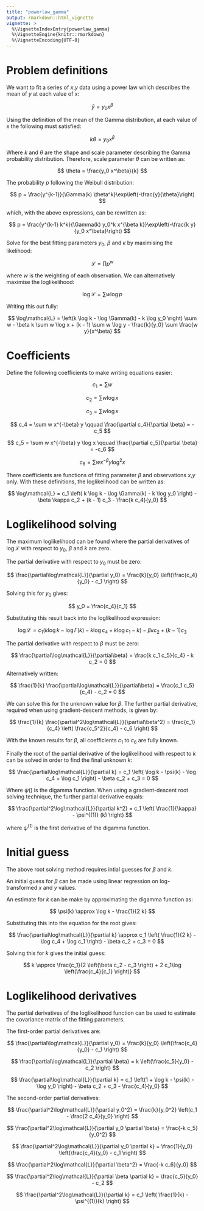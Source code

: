 ```yaml
---
title: "powerlaw_gamma"
output: rmarkdown::html_vignette
vignette: >
  %\VignetteIndexEntry{powerlaw_gamma}
  %\VignetteEngine{knitr::rmarkdown}
  %\VignetteEncoding{UTF-8}
---
```



# Problem definitions

We want to fit a series of $x$,$y$ data using a power law which describes the mean of $y$ at each value of $x$:

$$
\bar{y} = y_0 x^\beta
$$

Using the definition of the mean of the Gamma distribution, at each value of $x$ the following must satisfied:

$$
k \theta = y_0 x^\beta
$$

Where $k$ and $\theta$ are the shape and scale parameter describing the Gamma probability distribution. Therefore, scale parameter $\theta$ can be written as:

$$ 
\theta = \frac{y_0 x^\beta}{k}
$$

The probability $p$ following the Weibull distribution:

$$ 
p = \frac{y^{k-1}}{\Gamma(k) \theta^k}\exp\left(-\frac{y}{\theta}\right)
$$

which, with the above expressions, can be rewritten as:

$$
p = \frac{y^{k-1} k^k}{\Gamma(k) y_0^k x^{\beta k}}\exp\left(-\frac{k y}{y_0 x^\beta}\right)
$$

Solve for the best fitting parameters $y_0$, $\beta$ and $\kappa$ by maximising the likelihood:

$$
\mathcal{L} = \prod p^w
$$

where $w$ is the weighting of each observation. We can alternatively maximise the loglikelihood:

$$
\log\mathcal{L} = \sum w \log p
$$

Writing this out fully:

$$
\log\mathcal{L} = 
\left(k \log k - \log \Gamma(k) - k \log y_0 \right) \sum w - 
\beta k \sum w \log x + 
(k - 1) \sum w \log y - 
\frac{k}{y_0} \sum \frac{w y}{x^\beta}
$$

# Coefficients

Define the following coefficients to make writing equations easier:

$$
c_1 = \sum w
$$

$$
c_2 = \sum w \log x
$$

$$
c_3 = \sum w \log x
$$

$$ 
c_4 = \sum w x^{-\beta} y
\qquad
\frac{\partial c_4}{\partial \beta} = -c_5
$$

$$ 
c_5 = \sum w x^{-\beta} y \log x
\qquad
\frac{\partial c_5}{\partial \beta} = -c_6
$$

$$ 
c_6 = \sum w x^{-\beta} y \log^2 x
$$

There coefficients are functions of fitting parameter $\beta$ and observations $x$,$y$ only. With these definitions, the loglikelihood can be written as:

$$
\log\mathcal{L} = 
c_1 \left( k \log k - \log \Gamma(k) - k \log y_0 \right) 
- \beta \kappa c_2
+ (k - 1) c_3
- \frac{k c_4}{y_0}
$$

# Loglikelihood solving

The maximum loglikelihood can be found where the partial derivatives of $\log\mathcal{L}$ with respect to $y_0$, $\beta$ and $k$ are zero.

The partial derivative with respect to $y_0$ must be zero:

$$
\frac{\partial\log\mathcal{L}}{\partial y_0} = 
\frac{k}{y_0} \left(\frac{c_4}{y_0} - c_1 \right)
$$

Solving this for $y_0$ gives:

$$
y_0 = \frac{c_4}{c_1}
$$

Substituting this result back into the loglikelihood expression:

$$
\log\mathcal{L} = 
c_1 \left( k \log k - \log \Gamma(k) - k \log c_4 + k \log c_1 - k \right) 
- \beta \kappa c_2
+ (k - 1) c_3
$$

The partial derivative with respect to $\beta$ must be zero:

$$
\frac{\partial\log\mathcal{L}}{\partial\beta} =
\frac{k c_1 c_5}{c_4} - k c_2 =
0
$$

Alternatively written:

$$
\frac{1}{k} \frac{\partial\log\mathcal{L}}{\partial\beta} =
\frac{c_1 c_5}{c_4} - c_2 =
0
$$

We can solve this for the unknown value for $\beta$. The further partial derivative, required when using gradient-descent methods, is given by:

$$
\frac{1}{k} \frac{\partial^2\log\mathcal{L}}{\partial\beta^2} =
\frac{c_1}{c_4} \left( \frac{c_5^2}{c_4} - c_6 \right)
$$

With the known results for $\beta$, all coefficients $c_1$ to $c_6$ are fully known.

Finally the root of the partial derivative of the loglikelihood with respect to $k$ can be solved in order to find the final unknown $k$:

$$
\frac{\partial\log\mathcal{L}}{\partial k} =
c_1 \left( \log k - \psi(k) - \log c_4 + \log c_1 \right) - \beta c_2 + c_3
= 0
$$

Where $\psi()$ is the digamma function. When using a gradient-descent root solving technique, the further partial derivative equals:

$$ 
\frac{\partial^2\log\mathcal{L}}{\partial k^2} =
c_1 \left( \frac{1}{\kappa} - \psi^{(1)} (k) \right)
$$

where $\psi^{(1)}$ is the first derivative of the digamma function.

# Initial guess

The above root solving method requires intial guesses for $\beta$ and $k$.

An initial guess for $\beta$ can be made using linear regression on log-transformed $x$ and $y$ values.

An estimate for $k$ can be make by approximating the digamma function as:

$$
\psi(k) \approx \log k - \frac{1}{2 k}
$$

Substituting this into the equation for the root gives:

$$
\frac{\partial\log\mathcal{L}}{\partial k} \approx
c_1 \left( \frac{1}{2 k} - \log c_4 + \log c_1 \right) - \beta c_2 + c_3 
= 0
$$

Solving this for $k$ gives the initial guess:

$$ 
k \approx \frac{c_1}{2 \left(\beta c_2 - c_3 \right) + 2 c_1\log \left(\frac{c_4}{c_1} \right)}
$$

# Loglikelihood derivatives

The partial derivatives of the loglikelihood function can be used to estimate the covariance matrix of the fitting parameters.

The first-order partial derivatives are:

$$
\frac{\partial\log\mathcal{L}}{\partial y_0} = 
\frac{k}{y_0} \left(\frac{c_4}{y_0} - c_1 \right)
$$

$$
\frac{\partial\log\mathcal{L}}{\partial \beta} = 
k \left(\frac{c_5}{y_0} - c_2 \right)
$$

$$
\frac{\partial\log\mathcal{L}}{\partial k} = 
c_1 \left(1 + \log k - \psi(k) - \log y_0 \right) - \beta c_2 + c_3 - \frac{c_4}{y_0}
$$

The second-order partial derivatives:

$$
\frac{\partial^2\log\mathcal{L}}{\partial y_0^2} =
\frac{k}{y_0^2} \left(c_1 - \frac{2 c_4}{y_0} \right)
$$

$$
\frac{\partial^2\log\mathcal{L}}{\partial y_0 \partial \beta} = 
\frac{-k c_5}{y_0^2}
$$

$$
\frac{\partial^2\log\mathcal{L}}{\partial y_0 \partial k} = 
\frac{1}{y_0} \left(\frac{c_4}{y_0} - c_1 \right)
$$

$$
\frac{\partial^2\log\mathcal{L}}{\partial \beta^2} = 
\frac{-k c_6}{y_0}
$$

$$
\frac{\partial^2\log\mathcal{L}}{\partial \beta \partial k} = 
\frac{c_5}{y_0} - c_2
$$

$$
\frac{\partial^2\log\mathcal{L}}{\partial k} = 
c_1 \left( \frac{1}{k} - \psi^{(1)}(k) \right)
$$
